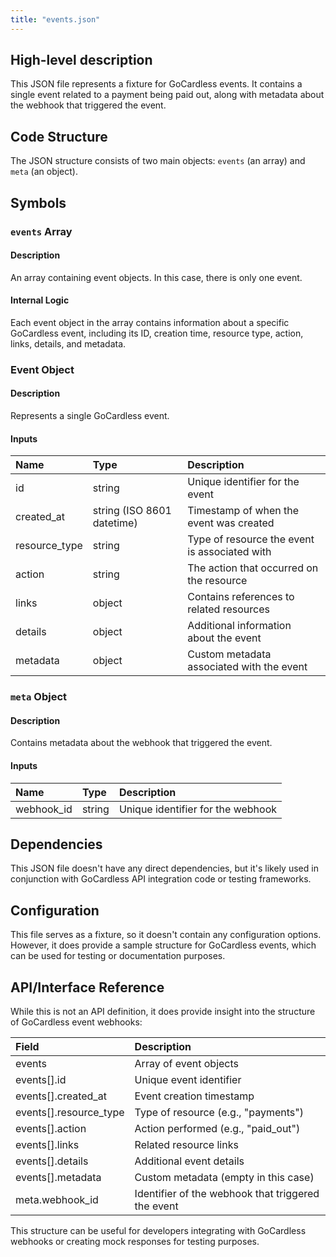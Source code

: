 ```yaml
---
title: "events.json"
---
```


## High-level description
This JSON file represents a fixture for GoCardless events. It contains a single event related to a payment being paid out, along with metadata about the webhook that triggered the event.

## Code Structure
The JSON structure consists of two main objects: `events` (an array) and `meta` (an object).

## Symbols

### `events` Array
#### Description
An array containing event objects. In this case, there is only one event.

#### Internal Logic
Each event object in the array contains information about a specific GoCardless event, including its ID, creation time, resource type, action, links, details, and metadata.

### Event Object
#### Description
Represents a single GoCardless event.

#### Inputs
| Name | Type | Description |
|:-----|:-----|:------------|
| id | string | Unique identifier for the event |
| created_at | string (ISO 8601 datetime) | Timestamp of when the event was created |
| resource_type | string | Type of resource the event is associated with |
| action | string | The action that occurred on the resource |
| links | object | Contains references to related resources |
| details | object | Additional information about the event |
| metadata | object | Custom metadata associated with the event |

### `meta` Object
#### Description
Contains metadata about the webhook that triggered the event.

#### Inputs
| Name | Type | Description |
|:-----|:-----|:------------|
| webhook_id | string | Unique identifier for the webhook |

## Dependencies
This JSON file doesn't have any direct dependencies, but it's likely used in conjunction with GoCardless API integration code or testing frameworks.

## Configuration
This file serves as a fixture, so it doesn't contain any configuration options. However, it does provide a sample structure for GoCardless events, which can be used for testing or documentation purposes.

## API/Interface Reference
While this is not an API definition, it does provide insight into the structure of GoCardless event webhooks:

| Field | Description |
|:------|:------------|
| events | Array of event objects |
| events[].id | Unique event identifier |
| events[].created_at | Event creation timestamp |
| events[].resource_type | Type of resource (e.g., "payments") |
| events[].action | Action performed (e.g., "paid_out") |
| events[].links | Related resource links |
| events[].details | Additional event details |
| events[].metadata | Custom metadata (empty in this case) |
| meta.webhook_id | Identifier of the webhook that triggered the event |

This structure can be useful for developers integrating with GoCardless webhooks or creating mock responses for testing purposes.